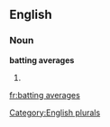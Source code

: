 
==English==

===Noun===
'''batting averages'''

# {{plural of|[[batting average]]}}

[[Category:English plurals]]

[[fr:batting averages]]